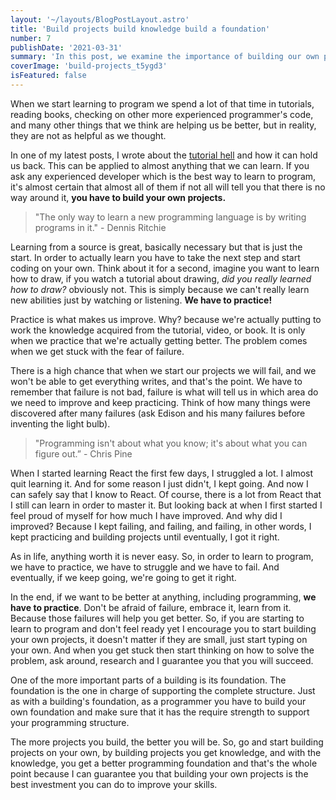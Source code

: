 ```yaml
---
layout: '~/layouts/BlogPostLayout.astro'
title: 'Build projects build knowledge build a foundation'
number: 7
publishDate: '2021-03-31'
summary: 'In this post, we examine the importance of building our own projects and how it will help us improve as a programmer'
coverImage: 'build-projects_t5ygd3'
isFeatured: false
---
```


When we start learning to program we spend a lot of that time in tutorials, reading books, checking on other more experienced programmer's code, and many other things that we think are helping us be better, but in reality, they are not as helpful as we thought.

In one of my latest posts, I wrote about the [tutorial hell](https://sergiobarria.com/blog/what-is-the-tutorial-hell-and-how-to-escape-it) and how it can hold us back. This can be applied to almost anything that we can learn. If you ask any experienced developer which is the best way to learn to program, it's almost certain that almost all of them if not all will tell you that there is no way around it, **you have to build your own projects.**

> "The only way to learn a new programming language is by writing programs in it." - Dennis Ritchie

Learning from a source is great, basically necessary but that is just the start. In order to actually learn you have to take the next step and start coding on your own. Think about it for a second, imagine you want to learn how to draw, if you watch a tutorial about drawing, _did you really learned how to draw?_ obviously not. This is simply because we can't really learn new abilities just by watching or listening. **We have to practice!**

Practice is what makes us improve. Why? because we're actually putting to work the knowledge acquired from the tutorial, video, or book. It is only when we practice that we're actually getting better. The problem comes when we get stuck with the fear of failure.

There is a high chance that when we start our projects we will fail, and we won't be able to get everything writes, and that's the point. We have to remember that failure is not bad, failure is what will tell us in which area do we need to improve and keep practicing. Think of how many things were discovered after many failures (ask Edison and his many failures before inventing the light bulb).

> "Programming isn't about what you know; it's about what you can figure out.” - Chris Pine

When I started learning React the first few days, I struggled a lot. I almost quit learning it. And for some reason I just didn't, I kept going. And now I can safely say that I know to React. Of course, there is a lot from React that I still can learn in order to master it. But looking back at when I first started I feel proud of myself for how much I have improved. And why did I improved? Because I kept failing, and failing, and failing, in other words, I kept practicing and building projects until eventually, I got it right.

As in life, anything worth it is never easy. So, in order to learn to program, we have to practice, we have to struggle and we have to fail. And eventually, if we keep going, we're going to get it right.

In the end, if we want to be better at anything, including programming, **we have to practice**. Don't be afraid of failure, embrace it, learn from it. Because those failures will help you get better. So, if you are starting to learn to program and don't feel ready yet I encourage you to start building your own projects, it doesn't matter if they are small, just start typing on your own. And when you get stuck then start thinking on how to solve the problem, ask around, research and I guarantee you that you will succeed.

One of the more important parts of a building is its foundation. The foundation is the one in charge of supporting the complete structure. Just as with a building's foundation, as a programmer you have to build your own foundation and make sure that it has the require strength to support your programming structure.

The more projects you build, the better you will be. So, go and start building projects on your own, by building projects you get knowledge, and with the knowledge, you get a better programming foundation and that's the whole point because I can guarantee you that building your own projects is the best investment you can do to improve your skills.
